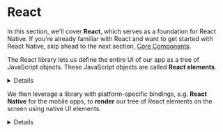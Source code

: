 # React

In this section, we'll cover **React**, which serves as a foundation for React Native. If you're already familiar with React and want to get started with React Native, skip ahead to the next section, [Core Components](/core_components).

The React library lets us define the entire UI of our app as a tree of JavaScript objects. These JavaScript objects are called **React elements**. <Details>React provides the utilities for creating and manipulating this tree.</Details>

We then leverage a library with platform-specific bindings, e.g. **React Native** for the mobile apps, to **render** our tree of React elements on the screen using native UI elements. <Details>Whenever the tree of elements changes, React Native updates the native UI elements to match.</Details>
